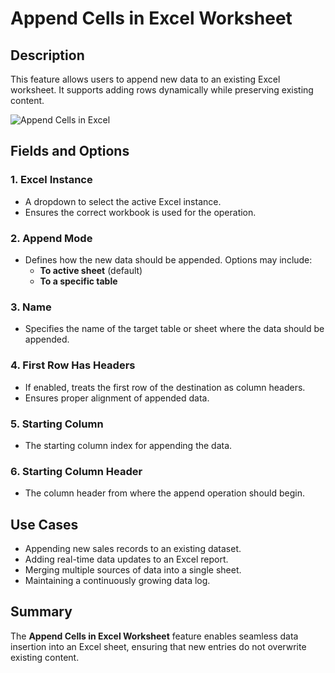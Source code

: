 # Append Cells in Excel Worksheet  

## Description

This feature allows users to append new data to an existing Excel worksheet. It supports adding rows dynamically while preserving existing content.  

![Append Cells in Excel](../../assets/excel/append-cells-in-excel-worksheet.png)  

## Fields and Options  

### 1. **Excel Instance**

- A dropdown to select the active Excel instance.  
- Ensures the correct workbook is used for the operation.  

### 2. **Append Mode**

- Defines how the new data should be appended. Options may include:  
  - **To active sheet** (default)  
  - **To a specific table**  

### 3. **Name**

- Specifies the name of the target table or sheet where the data should be appended.  

### 4. **First Row Has Headers**

- If enabled, treats the first row of the destination as column headers.  
- Ensures proper alignment of appended data.  

### 5. **Starting Column** 

- The starting column index for appending the data.  

### 6. **Starting Column Header** 

- The column header from where the append operation should begin.  

## Use Cases

- Appending new sales records to an existing dataset.  
- Adding real-time data updates to an Excel report.  
- Merging multiple sources of data into a single sheet.  
- Maintaining a continuously growing data log.  

## Summary

The **Append Cells in Excel Worksheet** feature enables seamless data insertion into an Excel sheet, ensuring that new entries do not overwrite existing content.